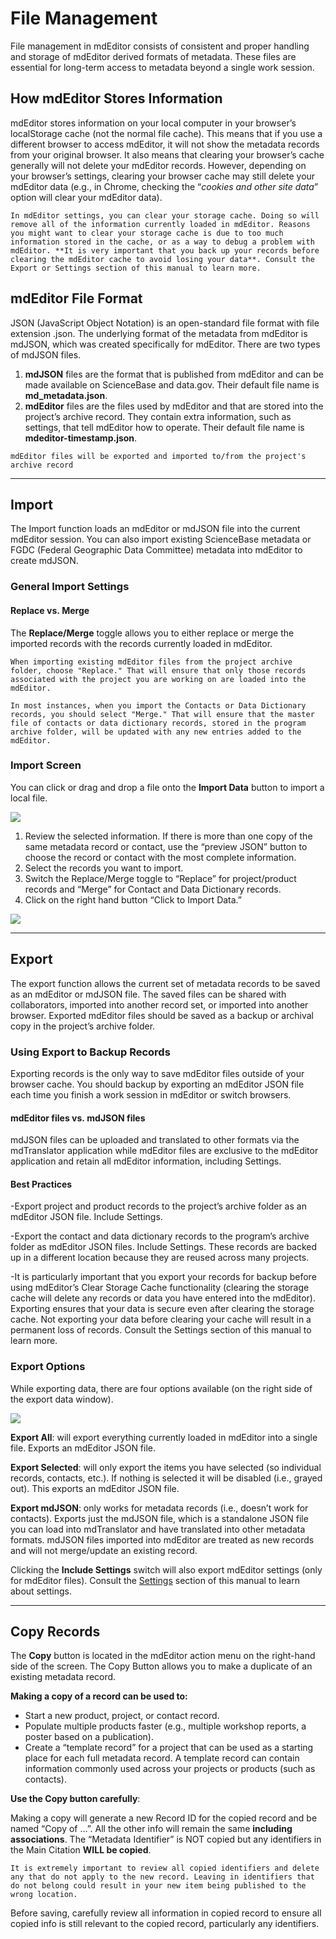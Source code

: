 # File Management {-}

File management in mdEditor consists of consistent and proper handling and storage of mdEditor derived formats of metadata. These files are essential for long-term access to metadata beyond a single work session.

## How mdEditor Stores Information {-}
mdEditor stores information on your local computer in your browser's localStorage cache (not the normal file cache). This means that if you use a different browser to access mdEditor, it will not show the metadata records from your original browser. It also means that clearing your browser's cache generally will not delete your mdEditor records. However, depending on your browser's settings, clearing your browser cache may still delete your mdEditor data (e.g., in Chrome, checking the "*cookies and other site data*" option will clear your mdEditor data).

```block
In mdEditor settings, you can clear your storage cache. Doing so will remove all of the information currently loaded in mdEditor. Reasons you might want to clear your storage cache is due to too much information stored in the cache, or as a way to debug a problem with mdEditor. **It is very important that you back up your records before clearing the mdEditor cache to avoid losing your data**. Consult the Export or Settings section of this manual to learn more.
```


## mdEditor File Format {-}
JSON (JavaScript Object Notation) is an open-standard file format with file extension .json.  The underlying format of the metadata from mdEditor is mdJSON, which was created specifically for mdEditor. There are two types of mdJSON files.

1. **mdJSON** files are the format that is published from mdEditor and can be made available on ScienceBase and data.gov. Their default file name is **md_metadata.json**.
2. **mdEditor** files are the files used by mdEditor and that are stored into the project's archive record. They contain extra information, such as settings, that tell mdEditor how to operate. Their default file name is **mdeditor-timestamp.json**.

```block
mdEditor files will be exported and imported to/from the project's archive record
```

***

## Import {-#import}
The Import function loads an mdEditor or mdJSON file into the current mdEditor session. You can also import existing ScienceBase metadata or FGDC (Federal Geographic Data Committee) metadata into mdEditor to create mdJSON.

### General Import Settings {-}

#### Replace vs. Merge {-}
The **Replace/Merge** toggle allows you to either replace or merge the imported records with the records currently loaded in mdEditor. 

```block
When importing existing mdEditor files from the project archive folder, choose "Replace." That will ensure that only those records associated with the project you are working on are loaded into the mdEditor.
```

```block
In most instances, when you import the Contacts or Data Dictionary records, you should select "Merge." That will ensure that the master file of contacts or data dictionary records, stored in the program archive folder, will be updated with any new entries added to the mdEditor. 
```

### Import Screen {-}
You can click or drag and drop a file onto the **Import Data** button to import a local file.

![](images/import_window.png)

1. Review the selected information. If there is more than one copy of the same metadata record or contact, use the "preview JSON" button to choose the record or contact with the most complete information.
2. Select the records you want to import.
3. Switch the Replace/Merge toggle to "Replace" for project/product records and "Merge" for Contact and Data Dictionary records. 
4. Click on the right hand button “Click to Import Data.”

![](images/import_data.png)


***

## Export {-#export}

The export function allows the current set of metadata records to be saved as an mdEditor or mdJSON file. The saved files can be shared with collaborators, imported into another record set, or imported into another browser. Exported mdEditor files should be saved as a backup or archival copy in the project's archive folder.  


### Using Export to Backup Records {-}
Exporting records is the only way to save mdEditor files outside of your browser cache. You should backup by exporting an mdEditor JSON file each time you finish a work session in mdEditor or switch browsers.

#### mdEditor files vs. mdJSON files {-}
mdJSON files can be uploaded and translated to other formats via the mdTranslator application while mdEditor files are exclusive to the mdEditor application and retain all mdEditor information, including Settings.

#### Best Practices {-}
-Export project and product records to the project's archive folder as an mdEditor JSON file. Include Settings. 

-Export the contact and data dictionary records to the program's archive folder as mdEditor JSON files. Include Settings. These records are backed up in a different location because they are reused across many projects.  

-It is particularly important that you export your records for backup before using mdEditor's Clear Storage Cache functionality (clearing the storage cache will delete any records or data you have entered into the mdEditor). Exporting ensures that your data is secure even after clearing the storage cache. Not exporting your data before clearing your cache will result in a permanent loss of records. Consult the Settings section of this manual to learn more.  

### Export Options {-}
While exporting data, there are four options available (on the right side of the export data window).

![](images/export_data_action_menu.png)

**Export All**: will export everything currently loaded in mdEditor into a single file. Exports an mdEditor JSON file.

**Export Selected**: will only export the items you have selected (so individual records, contacts, etc.). If nothing is selected it will be disabled (i.e., grayed out). This exports an mdEditor JSON file.

**Export mdJSON**: only works for metadata records (i.e., doesn't work for contacts). Exports just the mdJSON file, which is a standalone JSON file you can load into mdTranslator and have translated into other metadata formats. mdJSON files imported into mdEditor are treated as new records and will not merge/update an existing record.

Clicking the **Include Settings** switch will also export mdEditor settings (only for mdEditor files). Consult the [Settings](#settings) section of this manual to learn about settings.

***

## Copy Records {-}
The **Copy** button is located in the mdEditor action menu on the right-hand side of the screen. The Copy Button allows you to make a duplicate of an existing metadata record.

**Making a copy of a record can be used to:**

- Start a new product, project, or contact record.
- Populate multiple products faster (e.g., multiple workshop reports, a poster based on a publication).
- Create a "template record" for a project that can be used as a starting place for each full metadata record. A template record can contain information commonly used across your projects or products (such as contacts).

**Use the Copy button carefully**:

Making a copy will generate a new Record ID for the copied record and be named “Copy of …”. All the other info will remain the same **including associations**. The “Metadata Identifier” is NOT copied but any identifiers in the Main Citation **WILL be copied**.

```block
It is extremely important to review all copied identifiers and delete any that do not apply to the new record. Leaving in identifiers that do not belong could result in your new item being published to the wrong location.
```

Before saving, carefully review all information in copied record to ensure all copied info is still relevant to the copied record, particularly any identifiers.
